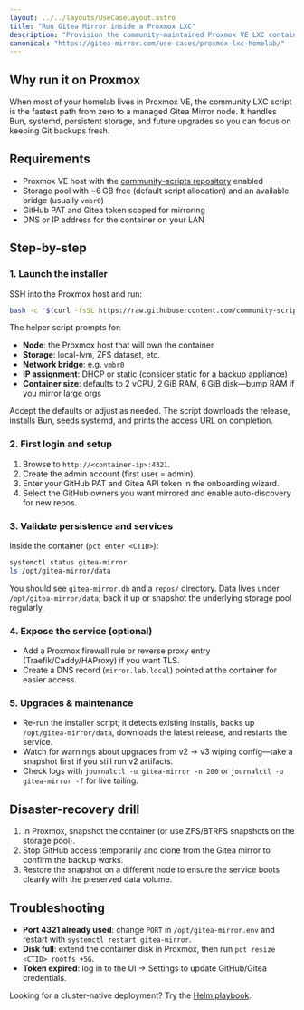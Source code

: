 ```yaml
---
layout: ../../layouts/UseCaseLayout.astro
title: "Run Gitea Mirror inside a Proxmox LXC"
description: "Provision the community-maintained Proxmox VE LXC container for Gitea Mirror and wire it into your homelab backup workflow."
canonical: "https://gitea-mirror.com/use-cases/proxmox-lxc-homelab/"
---
```


## Why run it on Proxmox

When most of your homelab lives in Proxmox VE, the community LXC script is the fastest path from zero to a managed Gitea Mirror node. It handles Bun, systemd, persistent storage, and future upgrades so you can focus on keeping Git backups fresh.

## Requirements

- Proxmox VE host with the [community-scripts repository](https://community-scripts.github.io/ProxmoxVE/) enabled
- Storage pool with ~6 GB free (default script allocation) and an available bridge (usually `vmbr0`)
- GitHub PAT and Gitea token scoped for mirroring
- DNS or IP address for the container on your LAN

## Step-by-step

### 1. Launch the installer

SSH into the Proxmox host and run:

```bash
bash -c "$(curl -fsSL https://raw.githubusercontent.com/community-scripts/ProxmoxVE/main/ct/gitea-mirror.sh)"
```

The helper script prompts for:

- **Node**: the Proxmox host that will own the container
- **Storage**: local-lvm, ZFS dataset, etc.
- **Network bridge**: e.g. `vmbr0`
- **IP assignment**: DHCP or static (consider static for a backup appliance)
- **Container size**: defaults to 2 vCPU, 2 GiB RAM, 6 GiB disk—bump RAM if you mirror large orgs

Accept the defaults or adjust as needed. The script downloads the release, installs Bun, seeds systemd, and prints the access URL on completion.

### 2. First login and setup

1. Browse to `http://<container-ip>:4321`.
2. Create the admin account (first user = admin).
3. Enter your GitHub PAT and Gitea API token in the onboarding wizard.
4. Select the GitHub owners you want mirrored and enable auto-discovery for new repos.

### 3. Validate persistence and services

Inside the container (`pct enter <CTID>`):

```bash
systemctl status gitea-mirror
ls /opt/gitea-mirror/data
```

You should see `gitea-mirror.db` and a `repos/` directory. Data lives under `/opt/gitea-mirror/data`; back it up or snapshot the underlying storage pool regularly.

### 4. Expose the service (optional)

- Add a Proxmox firewall rule or reverse proxy entry (Traefik/Caddy/HAProxy) if you want TLS.
- Create a DNS record (`mirror.lab.local`) pointed at the container for easier access.

### 5. Upgrades & maintenance

- Re-run the installer script; it detects existing installs, backs up `/opt/gitea-mirror/data`, downloads the latest release, and restarts the service.
- Watch for warnings about upgrades from v2 → v3 wiping config—take a snapshot first if you still run v2 artifacts.
- Check logs with `journalctl -u gitea-mirror -n 200` or `journalctl -u gitea-mirror -f` for live tailing.

## Disaster-recovery drill

1. In Proxmox, snapshot the container (or use ZFS/BTRFS snapshots on the storage pool).
2. Stop GitHub access temporarily and clone from the Gitea mirror to confirm the backup works.
3. Restore the snapshot on a different node to ensure the service boots cleanly with the preserved data volume.

## Troubleshooting

- **Port 4321 already used**: change `PORT` in `/opt/gitea-mirror.env` and restart with `systemctl restart gitea-mirror`.
- **Disk full**: extend the container disk in Proxmox, then run `pct resize <CTID> rootfs +5G`.
- **Token expired**: log in to the UI → Settings to update GitHub/Gitea credentials.

Looking for a cluster-native deployment? Try the [Helm playbook](../deploy-with-helm-chart).
